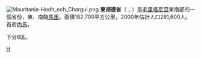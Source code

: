 [[File:Mauritania-Hodh_ech_Chargui.png|right]]
'''東胡德省'''（{{lang-ar|'''ولاية الحوض الشرقي'''}}；{{lang-fr|'''Hodh Ech Chargui'''}}）是[[毛里塔尼亞|毛里塔尼亞]]東南部的一個省份，東、南臨[[馬里|馬里]]。面積182,700平方公里，2000年估計人口281,600人。首府[[內馬|內馬]]。

下分6區。

{{茅利塔尼亞行政區劃}}

[[Category:毛里塔尼亞行政區劃|H]]